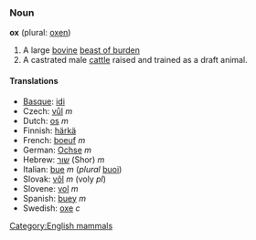 ===Noun===
'''ox''' (plural: [[oxen]])

# A large [[bovine]] [[beast of burden]]
# A castrated male [[cattle]] raised and trained as a draft animal.

====Translations====
*[[Basque]]: [[idi]]
*Czech: [[vůl]] ''m''
*Dutch: [[os]] ''m''
*Finnish: [[härkä]]
*French: [[boeuf]] ''m''
*German: [[Ochse]] ''m''
*Hebrew: [[שור]] (Shor) ''m''
*Italian: [[bue]] ''m'' (''plural'' [[buoi]])
*Slovak: [[vôl]] ''m'' (voly ''pl'')
*Slovene: [[vol]] ''m''
*Spanish: [[buey]] ''m''
*Swedish: [[oxe]] ''c''

[[Category:English mammals]]